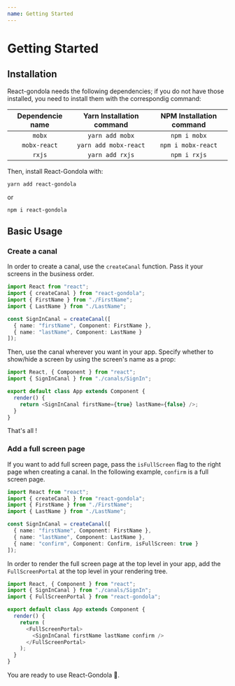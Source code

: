 ```yaml
---
name: Getting Started
---
```


# Getting Started

## Installation

React-gondola needs the following dependencies; if you do not have those installed, you need to install them with the correspondig command:

| Dependencie name | Yarn Installation command | NPM Installation command |
| :--------------: | :-----------------------: | :----------------------: |
|      `mobx`      |      `yarn add mobx`      |       `npm i mobx`       |
|   `mobx-react`   |   `yarn add mobx-react`   |    `npm i mobx-react`    |
|      `rxjs`      |      `yarn add rxjs`      |       `npm i rxjs`       |

Then, install React-Gondola with:

`yarn add react-gondola`

or

`npm i react-gondola`

## Basic Usage

### Create a canal

In order to create a canal, use the `createCanal` function. Pass it your screens in the business order.

```ts
import React from "react";
import { createCanal } from "react-gondola";
import { FirstName } from "./FirstName";
import { LastName } from "./LastName";

const SignInCanal = createCanal([
  { name: "firstName", Component: FirstName },
  { name: "lastName", Component: LastName }
]);
```

Then, use the canal wherever you want in your app. Specify whether to show/hide a screen by using the screen's name as a prop:

```ts
import React, { Component } from "react";
import { SignInCanal } from "./canals/SignIn";

export default class App extends Component {
  render() {
    return <SignInCanal firstName={true} lastName={false} />;
  }
}
```

That's all !

### Add a full screen page

If you want to add full screen page, pass the `isFullScreen` flag to the right page when creating a canal. In the following example, `confirm` is a full screen page.

```ts
import React from "react";
import { createCanal } from "react-gondola";
import { FirstName } from "./FirstName";
import { LastName } from "./LastName";

const SignInCanal = createCanal([
  { name: "firstName", Component: FirstName },
  { name: "lastName", Component: LastName },
  { name: "confirm", Component: Confirm, isFullScreen: true }
]);
```

In order to render the full screen page at the top level in your app, add the `FullScreenPortal` at the top level in your rendering tree.

```ts
import React, { Component } from "react";
import { SignInCanal } from "./canals/SignIn";
import { FullScreenPortal } from "react-gondola";

export default class App extends Component {
  render() {
    return (
      <FullScreenPortal>
        <SignInCanal firstName lastName confirm />
      </FullScreenPortal>
    );
  }
}
```

You are ready to use React-Gondola 🎸.
